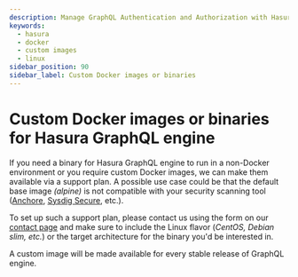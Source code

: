 ```yaml
---
description: Manage GraphQL Authentication and Authorization with Hasura
keywords:
  - hasura
  - docker
  - custom images
  - linux
sidebar_position: 90
sidebar_label: Custom Docker images or binaries
---
```


# Custom Docker images or binaries for Hasura GraphQL engine

If you need a binary for Hasura GraphQL engine to run in a non-Docker
environment or you require custom Docker images, we can make them
available via a support plan. A possible use case could be that the
default base image _(alpine)_ is not compatible with your security
scanning tool ([Anchore](https://anchore.com/), [Sysdig Secure](https://sysdig.com/products/kubernetes-security/image-scanning/),
etc.).

To set up such a support plan, please contact us using the form on our
[contact page](https://hasura.io/contact-us/) and make sure to include
the Linux flavor (_CentOS, Debian slim, etc._) or the target
architecture for the binary you'd be interested in.

A custom image will be made available for every stable release of
GraphQL engine.
